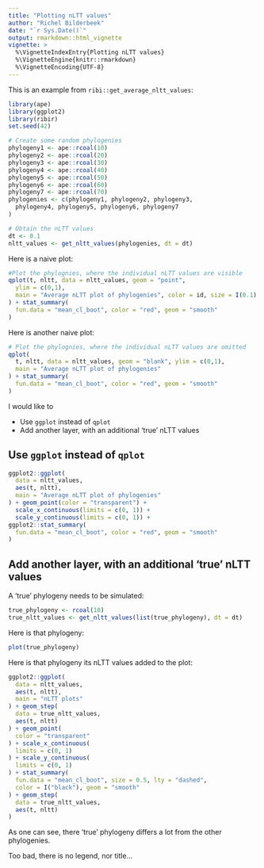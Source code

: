 ```yaml
---
title: "Plotting nLTT values"
author: "Richel Bilderbeek"
date: "`r Sys.Date()`"
output: rmarkdown::html_vignette
vignette: >
  %\VignetteIndexEntry{Plotting nLTT values}
  %\VignetteEngine{knitr::rmarkdown}
  %\VignetteEncoding{UTF-8}
---
```


This is an example from `ribi::get_average_nltt_values`:

```r
library(ape)
library(ggplot2)
library(ribir)
set.seed(42)

# Create some random phylogenies
phylogeny1 <- ape::rcoal(10)
phylogeny2 <- ape::rcoal(20)
phylogeny3 <- ape::rcoal(30)
phylogeny4 <- ape::rcoal(40)
phylogeny5 <- ape::rcoal(50)
phylogeny6 <- ape::rcoal(60)
phylogeny7 <- ape::rcoal(70)
phylogenies <- c(phylogeny1, phylogeny2, phylogeny3,
  phylogeny4, phylogeny5, phylogeny6, phylogeny7
)

# Obtain the nLTT values
dt <- 0.1
nltt_values <- get_nltt_values(phylogenies, dt = dt)
```

Here is a naive plot:

```r
#Plot the phylognies, where the individual nLTT values are visible
qplot(t, nltt, data = nltt_values, geom = "point",
  ylim = c(0,1),
  main = "Average nLTT plot of phylogenies", color = id, size = I(0.1)
) + stat_summary(
  fun.data = "mean_cl_boot", color = "red", geom = "smooth"
)
```

Here is another naive plot:

```r
# Plot the phylognies, where the individual nLTT values are omitted
qplot(
  t, nltt, data = nltt_values, geom = "blank", ylim = c(0,1),
  main = "Average nLTT plot of phylogenies"
) + stat_summary(
  fun.data = "mean_cl_boot", color = "red", geom = "smooth"
)
```

I would like to

 * Use `ggplot` instead of `qplot`
 * Add another layer, with an additional 'true' nLTT values

##  Use `ggplot` instead of `qplot`

```r
ggplot2::ggplot(
  data = nltt_values,
  aes(t, nltt),
  main = "Average nLTT plot of phylogenies"
) + geom_point(color = "transparent") +
  scale_x_continuous(limits = c(0, 1)) +
  scale_y_continuous(limits = c(0, 1)) +
ggplot2::stat_summary(
  fun.data = "mean_cl_boot", color = "red", geom = "smooth"
)
```

## Add another layer, with an additional 'true' nLTT values

A 'true' phylogeny needs to be simulated:

```r
true_phylogeny <- rcoal(10)
true_nltt_values <- get_nltt_values(list(true_phylogeny), dt = dt)
```

Here is that phylogeny:

```r
plot(true_phylogeny)
```

Here is that phylogeny its nLTT values added to the plot:

```r
ggplot2::ggplot(
  data = nltt_values,
  aes(t, nltt),
  main = "nLTT plots"
) + geom_step(
  data = true_nltt_values,
  aes(t, nltt)
) + geom_point(
  color = "transparent"
) + scale_x_continuous(
  limits = c(0, 1)
) + scale_y_continuous(
  limits = c(0, 1)
) + stat_summary(
  fun.data = "mean_cl_boot", size = 0.5, lty = "dashed", 
  color = I("black"), geom = "smooth"
) + geom_step(
  data = true_nltt_values,
  aes(t, nltt)
) 
```

As one can see, there 'true' phylogeny differs a lot from the
other phylogenies.

Too bad, there is no legend, nor title...
